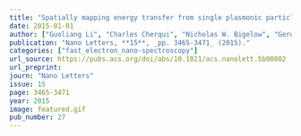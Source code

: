 ```yaml
---
title: "Spatially mapping energy transfer from single plasmonic particles to semiconductor substrates via STEM/EELS"
date: 2015-01-01
author: ["Guoliang Li", "Charles Cherqui", "Nicholas W. Bigelow", "Gerd Duscher", "Patrick J. Straney", "Jill E. Millstone", "David J. Masiello", "Jon P. Camden"]
publication: "Nano Letters, **15**, _pp. 3465-3471_ (2015)."
categories: ["fast_electron_nano-spectroscopy"]
url_source: https://pubs.acs.org/doi/abs/10.1021/acs.nanolett.5b00802
url_preprint: 
journ: "Nano Letters"
issue: 15
page: 3465-3471
year: 2015
image: featured.gif
pub_number: 27
---
```


